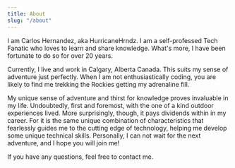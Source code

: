 ```yaml
---
title: About
slug: "/about"
---
```


I am Carlos Hernandez, aka HurricaneHrndz. I am a self-professed Tech Fanatic who loves to learn and share knowledge.  What's more, I have been fortunate to do so for over 20 years.

Currently, I live and work in Calgary, Alberta Canada. This suits my sense of adventure just perfectly. When I am not enthusiastically coding, you are likely to find me trekking the Rockies getting my adrenaline fill.

My unique sense of adventure and thirst for knowledge proves invaluable in my life. Undoubtedly, first and foremost, with the one of a kind outdoor experiences lived. More surprisingly, though, it pays dividends within in my career.  For it is the same unique combination of characteristics that fearlessly guides me to the cutting edge of technology, helping me develop some unique technical skills. Personally, I can not wait for the next adventure, and I hope you will join me!

If you have any questions, feel free to contact me.
